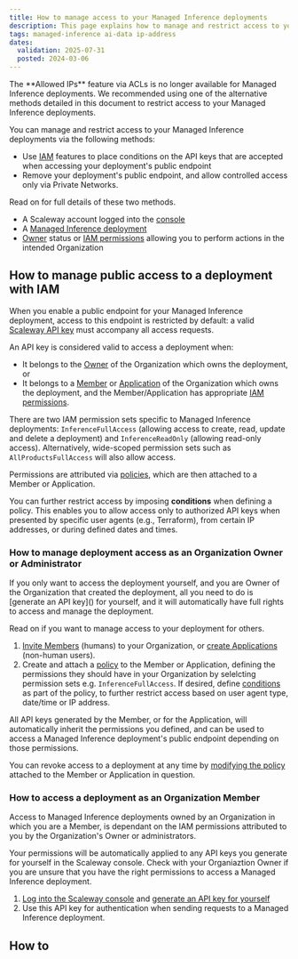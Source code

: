 ```yaml
---
title: How to manage access to your Managed Inference deployments
description: This page explains how to manage and restrict access to your Managed Inference deployments
tags: managed-inference ai-data ip-address
dates:
  validation: 2025-07-31
  posted: 2024-03-06
---
```


<Message type="important">
The **Allowed IPs** feature via ACLs is no longer available for Managed Inference deployments. We recommended using one of the alternative methods detailed in this document to restrict access to your Managed Inference deployments.
</Message>

You can manage and restrict access to your Managed Inference deployments via the following methods:

- Use [IAM](/iam/) features to place conditions on the API keys that are accepted when accessing your deployment's public endpoint
- Remove your deployment's public endpoint, and allow controlled access only via Private Networks.

Read on for full details of these two methods.

<Requirements />

  - A Scaleway account logged into the [console](https://console.scaleway.com)
  - A [Managed Inference deployment](/managed-inference/quickstart/)
  - [Owner](/iam/concepts/#owner) status or [IAM permissions](/iam/concepts/#permission) allowing you to perform actions in the intended Organization

## How to manage public access to a deployment with IAM

When you enable a public endpoint for your Managed Inference deployment, access to this endpoint is restricted by default: a valid [Scaleway API key](/iam/concepts/#api-key) must accompany all access requests.

An API key is considered valid to access a deployment when:

- It belongs to the [Owner](TODO) of the Organization which owns the deployment, or
- It belongs to a [Member](TODO) or [Application](TODO) of the Organization which owns the deployment, and the Member/Application has appropriate [IAM permissions](/iam/reference-content/permission-sets/).

There are two IAM permission sets specific to Managed Inference deployments: `InferenceFullAccess` (allowing access to create, read, update and delete a deployment) and `InferenceReadOnly` (allowing read-only access). Alternatively, wide-scoped permission sets such as `AllProductsFullAccess` will also allow access.

Permissions are attributed via [policies](TODO), which are then attached to a Member or Application. 

You can further restrict access by imposing **conditions** when defining a policy. This enables you to allow access only to authorized API keys when presented by specific user agents (e.g., Terraform), from certain IP addresses, or during defined dates and times.

### How to manage deployment access as an Organization Owner or Administrator

<Message type="note">
If you only want to access the deployment yourself, and you are Owner of the Organization that created the deployment, all you need to do is [generate an API key]() for yourself, and it will automatically have full rights to access and manage the deployment.

Read on if you want to manage access to your deployment for others.
</Message>

1. [Invite Members]() (humans) to your Organization, or [create Applications]() (non-human users).
2. Create and attach a [policy]() to the Member or Application, defining the permissions they should have in your Organization by selelcting permission sets e.g. `InferenceFullAccess`. If desired, define [conditions]() as part of the policy, to further restrict access based on user agent type, date/time or IP address.

All API keys generated by the Member, or for the Application, will automatically inherit the permissions you defined, and can be used to access a Managed Inference deployment's public endpoint depending on those permissions.

You can revoke access to a deployment at any time by [modifying the policy]() attached to the Member or Application in question.

### How to access a deployment as an Organization Member

Access to Managed Inference deployments owned by an Organization in which you are a Member, is dependant on the IAM permissions attributed to you by the Organization's Owner or administrators.

Your permissions will be automatically applied to any API keys you generate for yourself in the Scaleway console. Check with your Organiaztion Owner if you are unsure that you have the right permissions to access a Managed Inference deployment.

1. [Log into the Scaleway console]() and [generate an API key for yourself]()
2. Use this API key for authentication when sending requests to a Managed Inference deployment.

## How to 